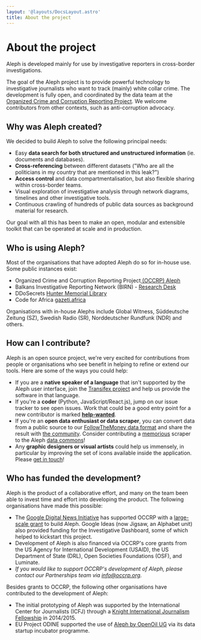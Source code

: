 ```yaml
---
layout: '@layouts/DocsLayout.astro'
title: About the project
---
```


# About the project

<p class="lead">
  Aleph is developed mainly for use by investigative reporters in cross-border
  investigations.
</p>

The goal of the Aleph project is to provide powerful technology to investigative journalists who want to track \(mainly\) white collar crime. The development is fully open, and coordinated by the data team at the [Organized Crime and Corruption Reporting Project](https://occrp.org). We welcome contributors from other contexts, such as anti-corruption advocacy.

## Why was Aleph created?

We decided to build Aleph to solve the following principal needs:

- Easy **data search for both structured and unstructured information** \(ie. documents and databases\).
- **Cross-referencing** between different datasets \("Who are all the politicians in my country that are mentioned in this leak?"\)
- **Access control** and data compartmentalisation, but also flexible sharing within cross-border teams.
- Visual exploration of investigative analysis through network diagrams, timelines and other investigative tools.
- Continuous crawling of hundreds of public data sources as background material for research.

Our goal with all this has been to make an open, modular and extensible toolkit that can be operated at scale and in production.

## Who is using Aleph?

Most of the organisations that have adopted Aleph do so for in-house use. Some public instances exist:

- Organized Crime and Corruption Reporting Project[ \(OCCRP\) Aleph](https://aleph.occrp.org)
- Balkans Investigative Reporting Network \(BIRN\) - [Research Desk](https://source.bird.tools/)
- DDoSecrets [Hunter Memorial Library](https://hunter.ddosecrets.com/)
- Code for Africa [gazeti.africa](https://gazeti.africa/)

Organisations with in-house Alephs include Global Witness, Süddeutsche Zeitung \(SZ\), Swedish Radio \(SR\), Norddeutscher Rundfunk \(NDR\) and others.

<Youtube id="bg96HcR\_2Jc" />

## How can I contribute?

Aleph is an open source project, we're very excited for contributions from people or organisations who see benefit in helping to refine or extend our tools. Here are some of the ways you could help:

- If you are a **native speaker of a language** that isn't supported by the Aleph user interface, join the [Transifex project](https://www.transifex.com/aleph/) and help us provide the software in that language.
- If you're a **coder** \(Python, JavaScript/React.js\), jump on our issue tracker to see open issues. Work that could be a good entry point for a new contributor is marked [**help-wanted**](https://github.com/alephdata/aleph/labels/help-wanted).
- If you're an **open data enthusiast or data scraper**, you can convert data from a public source to our [FollowTheMoney data format](/developers/followthemoney/) and share the result with [the community](/get-in-touch). Consider contributing a [memorious](/developers/memorious) scraper to the Aleph [data commons](/developers/datacommons)!
- Any **graphic designers or visual artists** could help us immensely, in particular by improving the set of icons available inside the application. Please [get in touch](/get-in-touch)!

## Who has funded the development?

Aleph is the product of a collaborative effort, and many on the team been able to invest time and effort into developing the product. The following organisations have made this possible:

- The [Google Digital News Initiative](https://newsinitiative.withgoogle.com/) has supported OCCRP with a [large-scale grant](https://newsinitiative.withgoogle.com/dnifund/dni-projects/turnkey-data-platform-investigative-teams/) to build Aleph. Google Ideas \(now Jigsaw, an Alphabet unit\) also provided funding for the Investigative Dashboard, some of which helped to kickstart this project.
- Development of Aleph is also financed via OCCRP's core grants from the US Agency for International Development \(USAID\), the US Department of State \(DRL\), Open Societies Foundations \(OSF\), and Luminate.
- _If you would like to support OCCRP's development of Aleph, please contact our Partnerships team via info@occrp.org._

Besides grants to OCCRP, the following other organisations have contributed to the development of Aleph:

- The initial prototyping of Aleph was supported by the International Center for Journalists \(ICFJ\) through a [Knight International Journalism Fellowship](https://www.icfj.org/our-work/knight/profiles/friedrich-lindenberg) in 2014/2015.
- EU Project ODINE supported the use of [Aleph by OpenOil UG](https://opendataincubator.eu/category/openoil/) via its data startup incubator programme.
